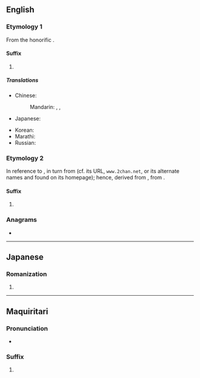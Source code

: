 {{also|Appendix:Variations of "chan"}}
==English==

===Etymology 1===
From the {{bor|en|ja|-}} honorific {{m|ja|ちゃん|tr=-chan}}.

====Suffix====
{{en-suffix}}

# {{lb|en|[[anime]] and [[manga]] fandom}} {{non-gloss definition|Appended to a person's name (usually a female, child, a close friend, or an intimate) to add politeness. It is sometimes used to denote cuteness or familiarity.}}
#: {{cot|en|-kun}}

=====Translations=====
{{trans-top|nominal affix indicating familiarity}}
* Chinese:
*: Mandarin: {{t+|cmn|小|tr=xiǎo-|sc=Hani}}, {{t+|cmn|醬|sc=Hani}}, {{t+|cmn|酱|tr=-jiàng|sc=Hani}}
* Japanese: {{t+|ja|ちゃん|tr=-chan}}
{{trans-mid}}
* Korean: {{t+|ko|짱}}
* Marathi: {{t|mr|-चान|tr=-cān}}
* Russian: {{t|ru|-тян}}
{{trans-bottom}}

===Etymology 2===
In reference to {{w|4chan}}, in turn from {{w|Futaba Channel}} (cf. its URL, <code>www.2chan.net</code>, or its alternate names {{m|ja||ふたばちゃん}} and {{m|ja||双葉ちゃん}} found on its homepage); hence, derived from {{der|en|ja| チャンネル|tr=channeru}}, from {{der|en|en|channel}}.

====Suffix====
{{en-suffix}}

# {{lb|en|Internet slang}} {{n-g|Used in the names of [[imageboard]]s.}}

===Anagrams===
* {{anagrams|en|a=achn|Cahn}}

----

==Japanese==

===Romanization===
{{ja-romaji}}

# {{ja-romanization of|ちゃん}}

----

==Maquiritari==

===Pronunciation===
* {{mch-IPA}}

===Suffix===
{{head|mch|suffix}}

# {{ngd|Allomorph of {{m|mch|-tan}} used for stems that end in {{m|mch||i}}.}}